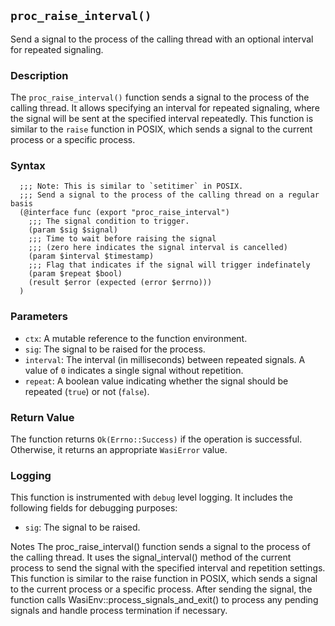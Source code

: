 ## `proc_raise_interval()`

Send a signal to the process of the calling thread with an optional interval for repeated signaling.

### Description

The `proc_raise_interval()` function sends a signal to the process of the calling thread. It allows specifying an interval for repeated signaling, where the signal will be sent at the specified interval repeatedly. This function is similar to the `raise` function in POSIX, which sends a signal to the current process or a specific process.

### Syntax

```ebnf
  ;;; Note: This is similar to `setitimer` in POSIX.
  ;;; Send a signal to the process of the calling thread on a regular basis
  (@interface func (export "proc_raise_interval")
    ;;; The signal condition to trigger.
    (param $sig $signal)
    ;;; Time to wait before raising the signal
    ;;; (zero here indicates the signal interval is cancelled)
    (param $interval $timestamp)
    ;;; Flag that indicates if the signal will trigger indefinately
    (param $repeat $bool)
    (result $error (expected (error $errno)))
  )
```
### Parameters

- `ctx`: A mutable reference to the function environment.
- `sig`: The signal to be raised for the process.
- `interval`: The interval (in milliseconds) between repeated signals. A value of `0` indicates a single signal without repetition.
- `repeat`: A boolean value indicating whether the signal should be repeated (`true`) or not (`false`).

### Return Value

The function returns `Ok(Errno::Success)` if the operation is successful. Otherwise, it returns an appropriate `WasiError` value.

### Logging

This function is instrumented with `debug` level logging. It includes the following fields for debugging purposes:

- `sig`: The signal to be raised.

Notes
The proc_raise_interval() function sends a signal to the process of the calling thread.
It uses the signal_interval() method of the current process to send the signal with the specified interval and repetition settings.
This function is similar to the raise function in POSIX, which sends a signal to the current process or a specific process.
After sending the signal, the function calls WasiEnv::process_signals_and_exit() to process any pending signals and handle process termination if necessary.
